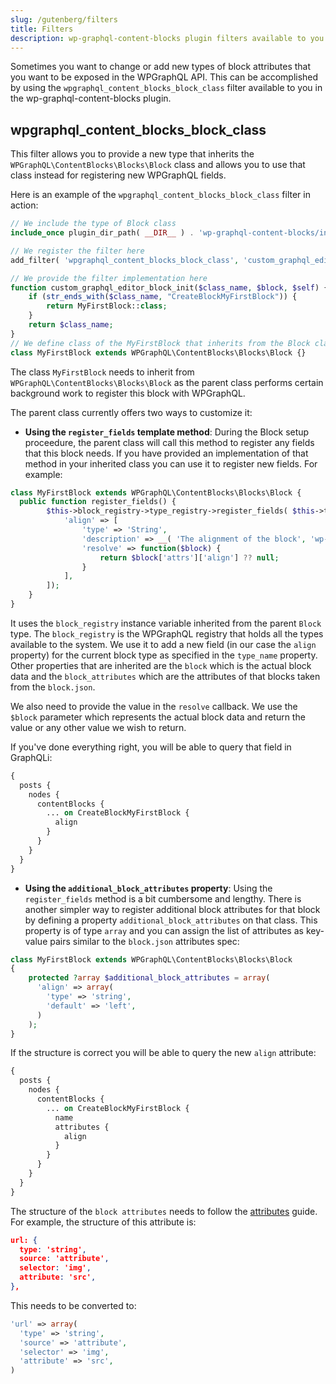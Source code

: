 ```yaml
---
slug: /gutenberg/filters
title: Filters
description: wp-graphql-content-blocks plugin filters available to you
---
```


Sometimes you want to change or add new types of block attributes that you want to be exposed in the WPGraphQL API.
This can be accomplished by using the `wpgraphql_content_blocks_block_class` filter available to you in the wp-graphql-content-blocks plugin.

## wpgraphql_content_blocks_block_class

This filter allows you to provide a new type that inherits the `WPGraphQL\ContentBlocks\Blocks\Block` class and allows you to use
that class instead for registering new WPGraphQL fields.

Here is an example of the `wpgraphql_content_blocks_block_class` filter in action:

```php
// We include the type of Block class
include_once plugin_dir_path( __DIR__ ) . 'wp-graphql-content-blocks/includes/Blocks/Block.php';

// We register the filter here
add_filter( 'wpgraphql_content_blocks_block_class', 'custom_graphql_editor_block_init', 10, 3 );

// We provide the filter implementation here
function custom_graphql_editor_block_init($class_name, $block, $self) {
	if (str_ends_with($class_name, "CreateBlockMyFirstBlock")) {
		return MyFirstBlock::class;
	}
	return $class_name;
}
// We define class of the MyFirstBlock that inherits from the Block class
class MyFirstBlock extends WPGraphQL\ContentBlocks\Blocks\Block {}
```

The class `MyFirstBlock` needs to inherit from `WPGraphQL\ContentBlocks\Blocks\Block` as the parent class performs certain background work to register this block with WPGraphQL.

The parent class currently offers two ways to customize it:

* **Using the `register_fields` template method**: During the Block setup proceedure, the parent class will call this method to register any fields that
this block needs. If you have provided an implementation of that method in your inherited class you can use it to register new fields.
For example:

```php
class MyFirstBlock extends WPGraphQL\ContentBlocks\Blocks\Block {
  public function register_fields() {
		$this->block_registry->type_registry->register_fields( $this->type_name, [
			'align' => [
				'type' => 'String',
				'description' => __( 'The alignment of the block', 'wp-graphql-content-blocks' ),
				'resolve' => function($block) {
					return $block['attrs']['align'] ?? null;
				}
			],
		]);
	}
}
```

It uses the `block_registry` instance variable inherited from the parent `Block` type. The `block_registry` is the WPGraphQL registry that holds all the types available to the system. We use it to add a new field (in our case the `align` property) for the current block type as specified in the `type_name` property. Other properties that are inherited are the `block` which is the actual block data and the `block_attributes` which are the attributes of that blocks taken from the `block.json`.

We also need to provide the value in the `resolve` callback. We use the `$block` parameter which represents the actual block data and return the value or any other value we wish to return.

If you've done everything right, you will be able to query that field in GraphQLi:

```graphql
{
  posts {
    nodes {
      contentBlocks {
        ... on CreateBlockMyFirstBlock {
          align
        }
      }
    }
  }
}
```

* **Using the `additional_block_attributes` property**: Using the `register_fields` method is a bit cumbersome and lengthy. There is another simpler way to register additional block attributes for that block by defining a property `additional_block_attributes` on that class. This property is of type `array` and you can assign the list of attributes as key-value pairs similar to the `block.json` attributes spec:

```php
class MyFirstBlock extends WPGraphQL\ContentBlocks\Blocks\Block
{
    protected ?array $additional_block_attributes = array(
      'align' => array(
        'type' => 'string',
        'default' => 'left',
      )
    );
}
```
If the structure is correct you will be able to query the new `align` attribute:

```graphql
{
  posts {
    nodes {
      contentBlocks {
        ... on CreateBlockMyFirstBlock {
          name
          attributes {
            align
          }
        }
      }
    }
  }
}
```

The structure of the `block attributes` needs to follow the [attributes](https://developer.wordpress.org/block-editor/reference-guides/block-api/block-attributes/) guide. For example, the structure of this attribute is:

```json
url: {
  type: 'string',
  source: 'attribute',
  selector: 'img',
  attribute: 'src',
},
```

This needs to be converted to:

```php
'url' => array(
  'type' => 'string',
  'source' => 'attribute',
  'selector' => 'img',
  'attribute' => 'src',
)
```
